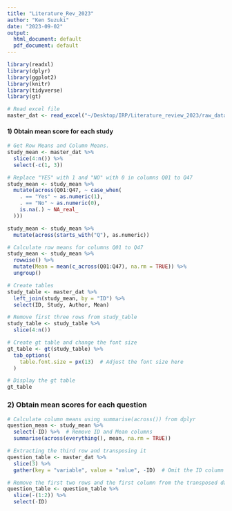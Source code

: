 ```yaml
---
title: "Literature_Rev_2023"
author: "Ken Suzuki"
date: "2023-09-02"
output:
  html_document: default
  pdf_document: default
---
```


```r
library(readxl)
library(dplyr)
library(ggplot2)
library(knitr)
library(tidyverse)
library(gt)

# Read excel file
master_dat <- read_excel("~/Desktop/IRP/Literature_review_2023/raw_data/Dat_01.xlsx")
```


#### 1) Obtain mean score for each study
```r
# Get Row Means and Column Means.
study_mean <- master_dat %>%
  slice(4:n()) %>%
  select(-c(1, 3))

# Replace "YES" with 1 and "NO" with 0 in columns Q01 to Q47
study_mean <- study_mean %>%
  mutate(across(Q01:Q47, ~ case_when(
    . == "Yes" ~ as.numeric(1),
    . == "No" ~ as.numeric(0),
    is.na(.) ~ NA_real_
  )))

study_mean <- study_mean %>% 
  mutate(across(starts_with("Q"), as.numeric))

# Calculate row means for columns Q01 to Q47
study_mean <- study_mean %>%
  rowwise() %>%
  mutate(Mean = mean(c_across(Q01:Q47), na.rm = TRUE)) %>%
  ungroup()

# Create tables
study_table <- master_dat %>%
  left_join(study_mean, by = "ID") %>%
  select(ID, Study, Author, Mean) 

# Remove first three rows from study_table
study_table <- study_table %>%
  slice(4:n())

# Create gt table and change the font size
gt_table <- gt(study_table) %>%
  tab_options(
    table.font.size = px(13)  # Adjust the font size here
  )

# Display the gt table
gt_table
```

### 2) Obtain mean scores for each question
```r
# Calculate column means using summarise(across()) from dplyr
question_mean <- study_mean %>%
  select(-ID) %>%  # Remove ID and Mean columns
  summarise(across(everything(), mean, na.rm = TRUE))

# Extracting the third row and transposing it
question_table <- master_dat %>% 
  slice(3) %>%
  gather(key = "variable", value = "value", -ID)  # Omit the ID column from gathering if you have one

# Remove the first two rows and the first column from the transposed dataset
question_table <- question_table %>%
  slice(-(1:2)) %>%
  select(-ID)   
```


